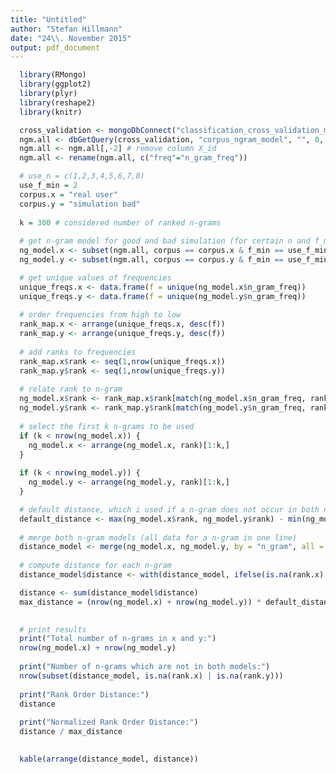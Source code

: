 ```yaml
---
title: "Untitled"
author: "Stefan Hillmann"
date: "24\\. November 2015"
output: pdf_document
---
```


```r
  library(RMongo)
  library(ggplot2)
  library(plyr)
  library(reshape2)
  library(knitr)
```

```r
  cross_validation <- mongoDbConnect("classification_cross_validation_mixed", "localhost", 27017)
  ngm.all <- dbGetQuery(cross_validation, "corpus_ngram_model", "", 0, 0)
  ngm.all <- ngm.all[,-2] # remove column X_id
  ngm.all <- rename(ngm.all, c("freq"="n_gram_freq"))
```

```r
  # use_n = c(1,2,3,4,5,6,7,8)
  use_f_min = 2
  corpus.x = "real user"
  corpus.y = "simulation bad"
  
  k = 300 # considered number of ranked n-grams
  
  # get n-gram model for good and bad simulation (for certain n and f_min)
  ng_model.x <- subset(ngm.all, corpus == corpus.x & f_min == use_f_min, select = c(n_gram, n_gram_freq))
  ng_model.y <- subset(ngm.all, corpus == corpus.y & f_min == use_f_min, select = c(n_gram, n_gram_freq))

  # get unique values of frequencies
  unique_freqs.x <- data.frame(f = unique(ng_model.x$n_gram_freq))
  unique_freqs.y <- data.frame(f = unique(ng_model.y$n_gram_freq))
  
  # order frequencies from high to low
  rank_map.x <- arrange(unique_freqs.x, desc(f))
  rank_map.y <- arrange(unique_freqs.y, desc(f))
  
  # add ranks to frequencies
  rank_map.x$rank <- seq(1,nrow(unique_freqs.x))
  rank_map.y$rank <- seq(1,nrow(unique_freqs.y))
  
  # relate rank to n-gram
  ng_model.x$rank <- rank_map.x$rank[match(ng_model.x$n_gram_freq, rank_map.x$f)]
  ng_model.y$rank <- rank_map.y$rank[match(ng_model.y$n_gram_freq, rank_map.y$f)]
  
  # select the first k n-grams to be used
  if (k < nrow(ng_model.x)) {
    ng_model.x <- arrange(ng_model.x, rank)[1:k,]
  }
  
  if (k < nrow(ng_model.y)) {
    ng_model.y <- arrange(ng_model.y, rank)[1:k,]
  }

  # default distance, which i used if a n-gram does not occur in both n-gram models
  default_distance <- max(ng_model.x$rank, ng_model.y$rank) - min(ng_model.x$rank, ng_model.y$rank) + 1
  
  # merge both n-gram models (all data for a n-gram in one line)
  distance_model <- merge(ng_model.x, ng_model.y, by = "n_gram", all = TRUE)
  
  # compute distance for each n-gram
  distance_model$distance <- with(distance_model, ifelse(is.na(rank.x) | is.na(rank.y), default_distance, abs(rank.x - rank.y)))

  distance <- sum(distance_model$distance)
  max_distance = (nrow(ng_model.x) + nrow(ng_model.y)) * default_distance

  
  # print results
  print("Total number of n-grams in x and y:")
  nrow(ng_model.x) + nrow(ng_model.y)
  
  print("Number of n-grams which are not in both models:")
  nrow(subset(distance_model, is.na(rank.x) | is.na(rank.y)))
  
  print("Rank Order Distance:")
  distance
  
  print("Normalized Rank Order Distance:")
  distance / max_distance
  
```

```r
  kable(arrange(distance_model, distance))
```





